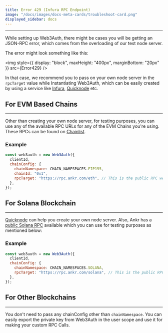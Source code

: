 ```yaml
---
title: Error 429 (Infura RPC Endpoint)
image: "/docs/images/docs-meta-cards/troubleshoot-card.png"
displayed_sidebar: docs
---
```



---

While setting up Web3Auth, there might be cases you will be getting an JSON-RPC error, which comes from the overloading of our test node server.

The error might look something like this:

<img style={{ display: "block", maxHeight: "400px", marginBottom: "20px" }} src={Error429} />

In that case, we recommend you to pass on your own node server in the `rpcTarget` value while Instantiating Web3Auth, which can be easily created by
using a service like [Infura](https://infura.io/dashboard), [Quicknode](https://www.quicknode.com/endpoints) etc.

## For EVM Based Chains

---

Other than creating your own node server, for testing purposes, you can use any of the available RPC URLs for any of the EVM Chains you're using.
These RPCs can be found on [Chainlist](https://chainlist.org/).

### Example

```javascript
const web3auth = new Web3Auth({
  clientId,
  chainConfig: {
    chainNamespace: CHAIN_NAMESPACES.EIP155,
    chainId: "0x1",
    rpcTarget: "https://rpc.ankr.com/eth", // This is the public RPC we have added, please pass on your own endpoint while creating an app
  },
});
```

## For Solana Blockchain

---

[Quicknode](https://www.quicknode.com/endpoints) can help you create your own node server. Also, Ankr has a
[public Solana RPC](https://www.ankr.com/protocol/public/solana/) available which you can use for testing purposes as mentioned below:

### Example

```javascript
const web3auth = new Web3Auth({
  clientId,
  chainConfig: {
    chainNamespace: CHAIN_NAMESPACES.SOLANA,
    rpcTarget: "https://rpc.ankr.com/solana", // This is the public RPC we have added, please pass on your own endpoint while creating an app
  },
});
```

## For Other Blockchains

---

You don't need to pass any chainConfig other than `chainNamespace`. You can easily export the private key from Web3Auth in the user scope and use it
for making your custom RPC Calls.
